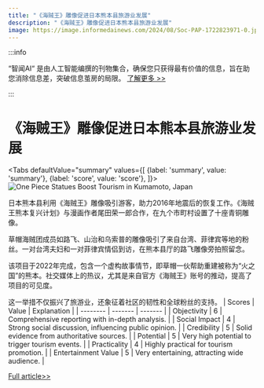 ```yaml
---
title: "《海贼王》雕像促进日本熊本县旅游业发展"
description: "《海贼王》雕像促进日本熊本县旅游业发展"
image: https://image.informedainews.com/2024/08/Soc-PAP-1722823971-0.jpg
---
```



:::info

“智闻AI“ 是由人工智能编撰的刊物集合，确保您只获得最有价值的信息，旨在助您消除信息差，突破信息茧房的局限。  [了解更多 >>](/)

:::

# 《海贼王》雕像促进日本熊本县旅游业发展


<Tabs
	defaultValue="summary"
	values={[
	{label: 'summary', value: 'summary'},
	{label: 'score', value: 'score'},
]}>
<TabItem value="summary">
<img
  src="https://image.informedainews.com/2024/08/Soc-PAP-1722823971-0.jpg"
  alt="One Piece Statues Boost Tourism in Kumamoto, Japan"
/>



日本熊本县利用《海贼王》雕像吸引游客，助力2016年地震后的恢复工作。《海贼王熊本复兴计划》与漫画作者尾田荣一郎合作，在九个市町村设置了十座青铜雕像。

草帽海贼团成员如路飞、山治和乌索普的雕像吸引了来自台湾、菲律宾等地的粉丝。一对台湾夫妇和一对菲律宾情侣到访，在熊本县厅的路飞雕像旁拍照留念。

该项目于2022年完成，包含一个虚构故事情节，即草帽一伙帮助重建被称为“火之国”的熊本。社交媒体上的热议，尤其是来自官方《海贼王》账号的推动，提高了项目的可见度。

这一举措不仅振兴了旅游业，还象征着社区的韧性和全球粉丝的支持。
</TabItem>
<TabItem value="score">
	| Scores     | Value   | Explanation |
	| -------- | ------- | ------- |
	| Objectivity  | 6    | Comprehensive reporting with in-depth analysis.    |
	| Social Impact | 4     | Strong social discussion, influencing public opinion.    |
	| Credibility    | 5    | Solid evidence from authoritative sources.    |
	| Potential    | 5    | Very high potential to trigger tourism events.    |
	| Practicality    | 4    | Highly practical for tourism promotion.    |
	| Entertainment Value    | 5    | Very entertaining, attracting wide audience.    |
</TabItem>
</Tabs>

[Full article>>](https://asia.nikkei.com/Business/Travel-Leisure/One-Piece-statues-draw-fans-from-Taiwan-Philippines-to-Japan-region)
